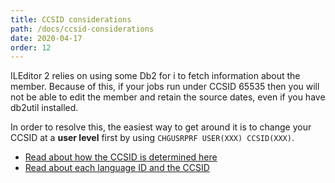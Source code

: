 ```yaml
---
title: CCSID considerations
path: /docs/ccsid-considerations
date: 2020-04-17
order: 12
---
```


ILEditor 2 relies on using some Db2 for i to fetch information about the member. Because of this, if your jobs run under CCSID 65535 then you will not be able to edit the member and retain the source dates, even if you have db2util installed.

In order to resolve this, the easiest way to get around it is to change your CCSID at a **user level** first by using `CHGUSRPRF USER(XXX) CCSID(XXX)`.

* [Read about how the CCSID is determined here](https://www.ibm.com/support/knowledgecenter/en/ssw_ibm_i_71/nls/rbagsjobdefaultccsid.htm)
* [Read about each language ID and the CCSID](https://www.ibm.com/support/knowledgecenter/ssw_ibm_i_72/nls/rbagslngidsdefaultccsids.htm)